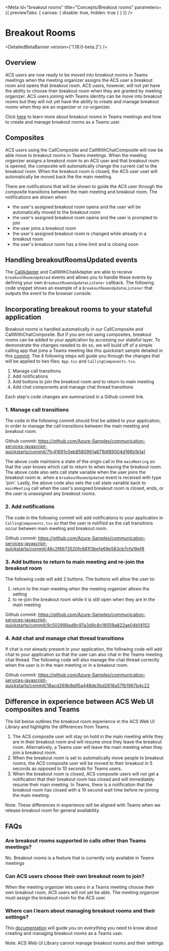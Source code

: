 
<Meta
  id="breakout rooms"
  title="Concepts/Breakout rooms"
  parameters={{ previewTabs: { canvas: { disable: true, hidden: true } } }}
/>

# Breakout Rooms

<DetailedBetaBanner version={'1.19.0-beta.2'} />

## Overview

ACS users are now ready to be moved into breakout rooms in Teams meetings when the meeting organizer assigns the ACS
user a breakout room and opens that breakout room. ACS users, however, will not yet have the ability to choose their
breakout room when they are granted by meeting organizer. ACS users joining with Teams identity can be move into
breakout rooms but they will not yet have the ability to create and manage breakout rooms when they are an organizer
or co-organizer.

Click [here](https://support.microsoft.com/en-us/office/use-breakout-rooms-in-microsoft-teams-meetings-7de1f48a-da07-466c-a5ab-4ebace28e461)
to learn more about breakout rooms in Teams meetings and how to create and manage breakout rooms as a Teams user.

## Composites

ACS users using the CallComposite and CallWithChatComposite will now be able move to breakout rooms in Teams meetings.
When the meeting organizer assigns a breakout room to an ACS user and that breakout room is opened, the composite will
automatically change the current call to the breakout room. When the breakout room is closed, the ACS user user will
automatically be moved back the the main meeting.

There are notifications that will be shown to guide the ACS user through the composite transitions between the main
meeting and breakout room. The notifications are shown when:

- the user's assigned breakout room opens and the user will be automatically moved to the breakout room
- the user's assigned breakout room opens and the user is prompted to join
- the user joins a breakout room
- the user's assigned breakout room is changed while already in a breakout room
- the user's breakout room has a time limit and is closing soon

## Handling breakoutRoomsUpdated events

The [CallAdapter](?path=/docs/composite-adapters--page#call-adapter) and CallWithChatAdapter are able to receive
`breakoutRoomsUpdated` events and allows you to handle these events by defining your own `BreakoutRoomsUpdateListener`
callback. The following code snippet shows an example of a `BreakoutRoomsUpdateListener` that outputs the event to the
browser console.

<Source code={BreakoutRoomsEventSnippetText} />

## Incorporating breakout rooms to your stateful application

Breakout rooms is handled automatically in our CallComposite and CallWithChatComposite. But if you are not using
composites, breakout rooms can be added to your application by accessing our stateful layer. To demonstrate the
changes needed to do so, we will build off of a simple calling app that joins a Teams meeting like this quickstart
sample detailed in this [commit](https://github.com/Azure-Samples/communication-services-javascript-quickstarts/commit/7fed90cd6bb9045a4cf4b3a82392902958e43a45).
The 4 following steps will guide you through the changes that will be applied to two files:
`App.tsx` and `CallingComponents.tsx`.

1. Manage call transitions
2. Add notifications
3. Add buttons to join the breakout room and to return to main meeting
4. Add chat components and manage chat thread transitions

Each step's code changes are summarized in a Github commit link.

### 1. Manage call transitions

The code in the following commit should first be added to your application, in order to manage the call transitions
between the main meeting and breakout room.

Github commit: https://github.com/Azure-Samples/communication-services-javascript-quickstarts/commit/7fc41691c0eb8580961a871b689004d166b1b1a1

The above code maintains a state of the origin call in the `mainMeeting` so that the user knows which call to return
to when leaving the breakout room. The above code also sets call state variable when the user joins the breakout room
ie. when a `breakoutRoomsUpdated` event is received with type 'join'. Lastly, the above code also sets the call state
variable back to `mainMeeting` call when the user's assigned breakout room is closed, ends, or the user is unassigned
any breakout rooms.

### 2. Add notifications

The code in the following commit will add notifications to your application in `CallingComponents.tsx` so that the user
is notified as the call transitions occur between main meeting and breakout room.

Github commit: https://github.com/Azure-Samples/communication-services-javascript-quickstarts/commit/46c2f6673520fc681f3be1e69e583cb7cfa19ef8

### 3. Add buttons to return to main meeting and re-join the breakout room

The following code will add 2 buttons. The buttons will allow the user to:

1. return to the main meeting when the meeting organizer allows the setting
2. to re-join the breakout room while it is still open when they are in the main meeting

Github commit: https://github.com/Azure-Samples/communication-services-javascript-quickstarts/commit/9c502999ad9c97a3d9c8c18559a822ae04b14152

### 4. Add chat and manage chat thread transitions

If chat is not already present in your application, the following code will add chat to your application so that the
user can also chat in the Teams meeting chat thread. The following code will also manage the chat thread correctly
when the user is in the main meeting or in a breakout room.

Github commit: https://github.com/Azure-Samples/communication-services-javascript-quickstarts/commit/18acd269b9a95a448de3bd2616a57fb1967b4c22

## Difference in experience between ACS Web UI composites and Teams

The list below outlines the breakout room experience in the ACS Web UI Library and highlights the differences from Teams.

1. The ACS composite user will stay on hold in the main meeting while they are in their breakout room and will resume
   once they leave the breakout room. Alternatively, a Teams user will leave the main meeting when they join a breakout
   room.
2. When the breakout room is set to automatically move people to breakout rooms, the ACS composite user will be moved
   to their breakout in 5 seconds as opposed to 10 seconds for Teams users.
3. When the breakout room is closed, ACS composite users will not get a notification that their breakout room has
   closed and will immediately resume their main meeting. In Teams, there is a notification that the breakout room has
   closed with a 10 second wait time before re-joining the main meeting.

Note: These differences in experience will be aligned with Teams when we release breakout room for general availability.

## FAQs

### Are breakout rooms supported in calls other than Teams meetings?

No. Breakout rooms is a feature that is currently only available in Teams meetings

### Can ACS users choose their own breakout room to join?

When the meeting organizer lets users in a Teams meeting choose their own breakout room, ACS users will
not yet be able. The meeting organizer must assign the breakout room for the ACS user.

### Where can I learn about managing breakout rooms and their settings?

This [documentation](https://support.microsoft.com/en-us/office/use-breakout-rooms-in-microsoft-teams-meetings-7de1f48a-da07-466c-a5ab-4ebace28e461)
will guide you on everything you need to know about creating and managing breakout rooms as a Teams user.

Note: ACS Web UI Library cannot manage breakout rooms and their settings

